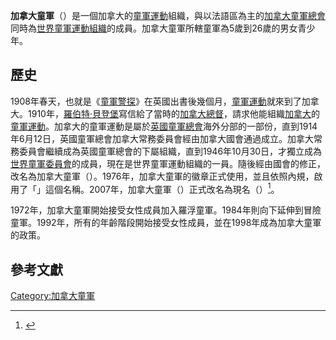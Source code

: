 {{Infobox WorldScouting
|namelabel1 = 英語
|name1 = {{lang|en|Scouts Canada}}
|image = Scouts Canada.png
|caption =
|headquarters = 加拿大[[安大略省|安大略省]][[渥太華|渥太華]]<ref>{{cite web|url=http://www.scouts.ca/dnn/MediaCentre/ContactUs/tabid/160/Default.aspx|title=Scouts Canada - Contact Us|publisher=Scouts Canada|accessdate=2010-06-23|deadurl=yes|archiveurl=https://web.archive.org/web/20101212022852/http://www.scouts.ca/dnn/MediaCentre/ContactUs/tabid/160/Default.aspx|archivedate=2010-12-12}}</ref>
|country = [[加拿大|加拿大]]
|f-date = 1946年10月30日<ref>{{cite web|url=http://www.scouts.ca/dnn/AboutUs/Ourhistory/tabid/60/Default.aspx|title=Scouts Canada - Our History|publisher=Scouts Canada|accessdate=2010-06-23|deadurl=yes|archiveurl=https://web.archive.org/web/20101212025915/http://www.scouts.ca/dnn/AboutUs/Ourhistory/tabid/60/Default.aspx|archivedate=2010-12-12}}</ref>
|founder = 
|members = 73,592位童軍成員<br />22,728位服務員<ref>{{cite web|url=http://www.scouts.ca/dnn/LinkClick.aspx?fileticket=%2foOKuzwWUMY%3d&tabid=54&mid=759|title=Scouts Canada Weekly Membership Report|publisher=Scouts Canada|accessdate=2010-06-23}}{{dead link|date=2017年11月 |bot=InternetArchiveBot |fix-attempted=yes }}</ref>
|chiefscouttitle = 童軍總領袖
|chiefscout = [[米歇爾·讓|米歇爾·讓]]
|chiefscouttitle2 = 童軍總監
|chiefscout2 = [[史蒂芬·肯特|史蒂芬·肯特]]
|sex=混合
|website = http://www.scouts.ca/
}}
'''加拿大童軍'''（{{lang-en|Scouts Canada}}）是一個加拿大的[[童軍運動|童軍運動]]組織，與以法語區為主的[[加拿大童軍總會|加拿大童軍總會]]同時為[[世界童軍運動組織|世界童軍運動組織]]的成員。加拿大童軍所轄童軍為5歲到26歲的男女青少年。

==歷史==
1908年春天，也就是《[[童軍警探|童軍警探]]》在英國出書後幾個月，[[童軍運動|童軍運動]]就來到了加拿大。1910年，[[羅伯特·貝登堡|羅伯特·貝登堡]]寫信給了當時的[[加拿大總督|加拿大總督]]{{le|阿爾伯特·葛雷，第4代葛雷伯爵|Albert Grey, 4th Earl Grey}}，請求他能組織[[加拿大|加拿大]]的[[童軍運動|童軍運動]]。加拿大的童軍運動是屬於[[英國童軍總會|英國童軍總會]]海外分部的一部份，直到1914年6月12日，英國童軍總會加拿大常務委員會經由加拿大國會通過成立。加拿大常務委員會繼續成為英國童軍總會的下屬組織，直到1946年10月30日，才獨立成為[[世界童軍運動組織|世界童軍委員會]]的成員，現在是世界童軍運動組織的一員。隨後經由國會的修正，改名為加拿大童軍（{{lang|en|Boy Scouts of Canada}}）。1976年，加拿大童軍的徽章正式使用，並且依照內規，啟用了「{{lang|en|Scouts Canada}}」這個名稱。2007年，加拿大童軍（{{lang|en|The Boy Scouts of Canada}}）正式改名為現名（{{lang|en|Scouts Canada}}）<ref>{{Cite web |url=http://www2.parl.gc.ca/content/Senate/Bills/391/private/S-1001/S-1001_3/S-1001_text-e.htm |title=Scouts Canada Act |access-date=2008-03-26 |archive-url=https://web.archive.org/web/20080403101236/http://www2.parl.gc.ca/content/Senate/Bills/391/private/S-1001/S-1001_3/S-1001_text-e.htm |archive-date=2008-04-03 |dead-url=yes }}</ref>。

1972年，加拿大童軍開始接受女性成員加入羅浮童軍。1984年則向下延伸到冒險童軍。1992年，所有的年齡階段開始接受女性成員，並在1998年成為加拿大童軍的政策。

==參考文獻==
{{references}}

{{世界童軍運動組織美洲區}}

[[Category:加拿大童軍|Category:加拿大童軍]]